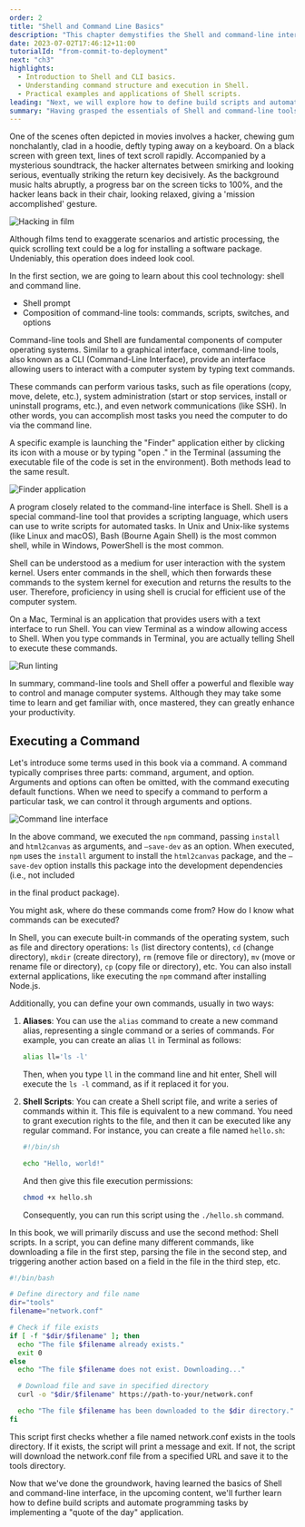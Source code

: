 ```yaml
---
order: 2
title: "Shell and Command Line Basics"
description: "This chapter demystifies the Shell and command-line interface, fundamental to computer operating systems. It introduces shell prompts, command composition, and the power of CLI for various tasks like file operations, system administration, and network communications. The chapter also covers executing commands, including understanding command structure, arguments, and options, with practical examples of Shell scripts."
date: 2023-07-02T17:46:12+11:00
tutorialId: "from-commit-to-deployment"
next: "ch3"
highlights:
  - Introduction to Shell and CLI basics.
  - Understanding command structure and execution in Shell.
  - Practical examples and applications of Shell scripts.
leading: "Next, we will explore how to define build scripts and automate programming tasks, starting with a 'quote of the day' application."
summary: "Having grasped the essentials of Shell and command-line tools, you're now equipped to delve deeper into automation and script creation. Let's continue our journey in the world of command-line proficiency."
---
```


One of the scenes often depicted in movies involves a hacker, chewing gum nonchalantly, clad in a hoodie, deftly typing away on a keyboard. On a black screen with green text, lines of text scroll rapidly. Accompanied by a mysterious soundtrack, the hacker alternates between smirking and looking serious, eventually striking the return key decisively. As the background music halts abruptly, a progress bar on the screen ticks to 100%, and the hacker leans back in their chair, looking relaxed, giving a 'mission accomplished' gesture.

![Hacking in film](/tutorials/from-commit-to-deployment/ch2/hacking.png)

Although films tend to exaggerate scenarios and artistic processing, the quick scrolling text could be a log for installing a software package. Undeniably, this operation does indeed look cool.

In the first section, we are going to learn about this cool technology: shell and command line.

- Shell prompt
- Composition of command-line tools: commands, scripts, switches, and options

Command-line tools and Shell are fundamental components of computer operating systems. Similar to a graphical interface, command-line tools, also known as a CLI (Command-Line Interface), provide an interface allowing users to interact with a computer system by typing text commands.

These commands can perform various tasks, such as file operations (copy, move, delete, etc.), system administration (start or stop services, install or uninstall programs, etc.), and even network communications (like SSH). In other words, you can accomplish most tasks you need the computer to do via the command line.

A specific example is launching the "Finder" application either by clicking its icon with a mouse or by typing "open ." in the Terminal (assuming the executable file of the code is set in the environment). Both methods lead to the same result.

![Finder application](/tutorials/from-commit-to-deployment/ch2/finder.png)

A program closely related to the command-line interface is Shell. Shell is a special command-line tool that provides a scripting language, which users can use to write scripts for automated tasks. In Unix and Unix-like systems (like Linux and macOS), Bash (Bourne Again Shell) is the most common shell, while in Windows, PowerShell is the most common.

Shell can be understood as a medium for user interaction with the system kernel. Users enter commands in the shell, which then forwards these commands to the system kernel for execution and returns the results to the user. Therefore, proficiency in using shell is crucial for efficient use of the computer system.

On a Mac, Terminal is an application that provides users with a text interface to run Shell. You can view Terminal as a window allowing access to Shell. When you type commands in Terminal, you are actually telling Shell to execute these commands.

![Run linting](/tutorials/from-commit-to-deployment/ch2/lint.png)

In summary, command-line tools and Shell offer a powerful and flexible way to control and manage computer systems. Although they may take some time to learn and get familiar with, once mastered, they can greatly enhance your productivity.

## Executing a Command

Let's introduce some terms used in this book via a command. A command typically comprises three parts: command, argument, and option. Arguments and options can often be omitted, with the command executing default functions. When we need to specify a command to perform a particular task, we can control it through arguments and options.

![Command line interface](/tutorials/from-commit-to-deployment/ch2/cli.png)

In the above command, we executed the `npm` command, passing `install` and `html2canvas` as arguments, and `—save-dev` as an option. When executed, `npm` uses the `install` argument to install the `html2canvas` package, and the `—save-dev` option installs this package into the development dependencies (i.e., not included

 in the final product package).

You might ask, where do these commands come from? How do I know what commands can be executed?

In Shell, you can execute built-in commands of the operating system, such as file and directory operations: `ls` (list directory contents), `cd` (change directory), `mkdir` (create directory), `rm` (remove file or directory), `mv` (move or rename file or directory), `cp` (copy file or directory), etc. You can also install external applications, like executing the `npm` command after installing Node.js.

Additionally, you can define your own commands, usually in two ways:

1. **Aliases**: You can use the `alias` command to create a new command alias, representing a single command or a series of commands. For example, you can create an alias `ll` in Terminal as follows:

    ```bash
    alias ll='ls -l'
    ```
    
    Then, when you type `ll` in the command line and hit enter, Shell will execute the `ls -l` command, as if it replaced it for you.
    
2. **Shell Scripts**: You can create a Shell script file, and write a series of commands within it. This file is equivalent to a new command. You need to grant execution rights to the file, and then it can be executed like any regular command. For instance, you can create a file named `hello.sh`:

    ```bash
    #!/bin/sh
    
    echo "Hello, world!"
    ```
    
    And then give this file execution permissions:

    ```bash
    chmod +x hello.sh
    ```
    
    Consequently, you can run this script using the `./hello.sh` command.
    

In this book, we will primarily discuss and use the second method: Shell scripts. In a script, you can define many different commands, like downloading a file in the first step, parsing the file in the second step, and triggering another action based on a field in the file in the third step, etc.

```bash
#!/bin/bash

# Define directory and file name
dir="tools"
filename="network.conf"

# Check if file exists
if [ -f "$dir/$filename" ]; then
  echo "The file $filename already exists."
  exit 0
else
  echo "The file $filename does not exist. Downloading..."

  # Download file and save in specified directory
  curl -o "$dir/$filename" https://path-to-your/network.conf

  echo "The file $filename has been downloaded to the $dir directory."
fi
```

This script first checks whether a file named network.conf exists in the tools directory. If it exists, the script will print a message and exit. If not, the script will download the network.conf file from a specified URL and save it to the tools directory.

Now that we've done the groundwork, having learned the basics of Shell and command-line interface, in the upcoming content, we'll further learn how to define build scripts and automate programming tasks by implementing a "quote of the day" application.